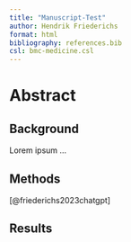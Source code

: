 ```yaml
---
title: "Manuscript-Test"
author: Hendrik Friederichs
format: html
bibliography: references.bib
csl: bmc-medicine.csl
---
```


# Abstract

## Background
Lorem ipsum ...

## Methods
[@friederichs2023chatgpt]

## Results


